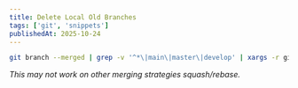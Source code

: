 ```yaml
---
title: Delete Local Old Branches
tags: ['git', 'snippets']
publishedAt: 2025-10-24
---
```


```sh
git branch --merged | grep -v '^*\|main\|master\|develop' | xargs -r git branch -d
```

*This may not work on other merging strategies squash/rebase.*
